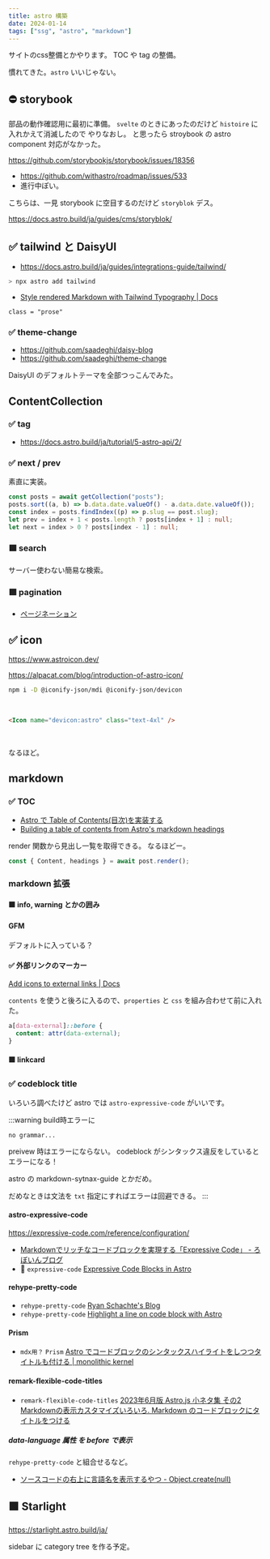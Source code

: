 ```yaml
---
title: astro 構築
date: 2024-01-14
tags: ["ssg", "astro", "markdown"]
---
```



サイトのcss整備とかやります。
TOC や tag の整備。

慣れてきた。`astro` いいじゃない。

## ⛔ storybook

部品の動作確認用に最初に準備。
`svelte` のときにあったのだけど `histoire` に入れかえて消滅したので やりなおし。
と思ったら stroybook の astro component 対応がなかった。

https://github.com/storybookjs/storybook/issues/18356

- https://github.com/withastro/roadmap/issues/533
- 進行中ぽい。

こちらは、一見 storybook に空目するのだけど `storyblok` デス。

https://docs.astro.build/ja/guides/cms/storyblok/

## ✅ tailwind と DaisyUI

- https://docs.astro.build/ja/guides/integrations-guide/tailwind/

```sh
> npx astro add tailwind
```

- [Style rendered Markdown with Tailwind Typography | Docs](https://docs.astro.build/en/recipes/tailwind-rendered-markdown/)

`class = "prose"`

### ✅ theme-change

- https://github.com/saadeghi/daisy-blog
- https://github.com/saadeghi/theme-change

DaisyUI のデフォルトテーマを全部つっこんでみた。

## ContentCollection

### ✅ tag

- https://docs.astro.build/ja/tutorial/5-astro-api/2/

### ✅ next / prev

素直に実装。

```ts title="タイトルだよー"
const posts = await getCollection("posts");
posts.sort((a, b) => b.data.date.valueOf() - a.data.date.valueOf());
const index = posts.findIndex((p) => p.slug == post.slug);
let prev = index + 1 < posts.length ? posts[index + 1] : null;
let next = index > 0 ? posts[index - 1] : null;
```

### 🟩 search

サーバー使わない簡易な検索。

### 🟩 pagination

- [ページネーション](https://docs.astro.build/ja/core-concepts/routing/#%E3%83%9A%E3%83%BC%E3%82%B8%E3%83%8D%E3%83%BC%E3%82%B7%E3%83%A7%E3%83%B3)

## ✅ icon

https://www.astroicon.dev/

https://alpacat.com/blog/introduction-of-astro-icon/

```sh
npm i -D @iconify-json/mdi @iconify-json/devicon
```

<br/>

```html title="mdx で Icon !"
<Icon name="devicon:astro" class="text-4xl" />
```

<br/>

<Icon name="devicon:astro" class="text-4xl" />

なるほど。

## markdown

### ✅ TOC

- [Astro で Table of Contents(目次)を実装する](https://egashira.dev/blog/astrojs-toc)
- [Building a table of contents from Astro&#39;s markdown headings](https://kld.dev/building-table-of-contents/)

render 関数から見出し一覧を取得できる。
なるほどー。

```ts
const { Content, headings } = await post.render();
```

### markdown 拡張

#### 🟩 info, warning とかの囲み

#### GFM

デフォルトに入っている？

#### ✅ 外部リンクのマーカー

[Add icons to external links | Docs](https://docs.astro.build/en/recipes/external-links/)

`contents` を使うと後ろに入るので、`properties` と `css` を組み合わせて前に入れた。

```css title="css で前へ"
a[data-external]::before {
  content: attr(data-external);
}
```

#### 🟩 linkcard

### ✅ codeblock title

いろいろ調べたけど astro では `astro-expressive-code` がいいです。

:::warning build時エラーに

`no grammar...`

preivew 時はエラーにならない。
codeblock がシンタックス違反をしているとエラーになる！

astro の markdown-sytnax-guide とかだめ。

だめなときは文法を `txt` 指定にすればエラーは回避できる。
:::

#### astro-expressive-code

https://expressive-code.com/reference/configuration/

- [Markdownでリッチなコードブロックを実現する「Expressive Code」 - ろぼいんブログ](https://roboin.io/article/2023/12/16/how-to-use-expressive-code-in-markdown-and-astro/)
- 👀 `expressive-code` [Expressive Code Blocks in Astro](https://scottwillsey.com/astro-expressive-code/)

#### rehype-pretty-code

- `rehype-pretty-code` [Ryan Schachte&#39;s Blog](https://ryan-schachte.com/blog/fun_with_code_blocks/)
- `rehype-pretty-code` [Highlight a line on code block with Astro](https://sat0shi.dev/posts/highlight-line-on-codeblock-with-astro/)

#### Prism

- `mdx用？` `Prism` [Astro でコードブロックのシンタックスハイライトをしつつタイトルも付ける | monolithic kernel](https://blog.mono0x.net/2023/07/10/astro-syntax-highlight-with-title/)

#### remark-flexible-code-titles

- `remark-flexible-code-titles` [2023年6月版 Astro.js 小ネタ集 その2 Markdownの表示カスタマイズいろいろ. Markdown のコードブロックにタイトルをつける](https://zenn.dev/asopitech/articles/20230604-012854_1#3.-markdown-%E3%81%AE%E3%82%B3%E3%83%BC%E3%83%89%E3%83%96%E3%83%AD%E3%83%83%E3%82%AF%E3%81%AB%E3%82%BF%E3%82%A4%E3%83%88%E3%83%AB%E3%82%92%E3%81%A4%E3%81%91%E3%82%8B)

##### data-language 属性 を before で表示

`rehype-pretty-code` と組合せるなど。

- [ソースコードの右上に言語名を表示するやつ - Object.create(null)](https://susisu.hatenablog.com/entry/2017/08/06/235706)

## 🟩 Starlight

https://starlight.astro.build/ja/

sidebar に category tree を作る予定。

